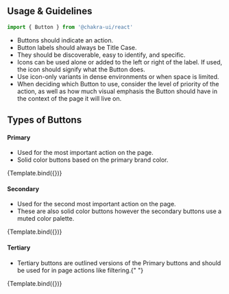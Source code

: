

<Meta title="Atoms/Buttons" component={Button} />


## Usage & Guidelines

```ts
import { Button } from '@chakra-ui/react'
```

<ul>
  <li>Buttons should indicate an action.</li>
  <li>Button labels should always be Title Case.</li>
  <li>They should be discoverable, easy to identify, and specific.</li>
  <li>
    Icons can be used alone or added to the left or right of the label. If used, the icon should
    signify what the Button does.
  </li>
  <li>Use icon-only variants in dense environments or when space is limited.</li>
  <li>
    When deciding which Button to use, consider the level of priority of the action, as well as how
    much visual emphasis the Button should have in the context of the page it will live on.
  </li>
</ul>

## Types of Buttons

#### Primary

<ul>
  <li>Used for the most important action on the page.</li>
  <li>Solid color buttons based on the primary brand color. </li>
</ul>

<Canvas>
  <Story
    name="PrimaryButton"
    argTypes={buttonArgTypes}
    args={{
      variant: "primary",
      children: "Button",
      size: "base",
    }}
  >
    {Template.bind({})}
  </Story>
</Canvas>

#### Secondary

<ul>
  <li>Used for the second most important action on the page. </li>
  <li>
    These are also solid color buttons however the secondary buttons use a muted color palette.
  </li>
</ul>

<Canvas>
  <Story
    name="SecondaryButton"
    argTypes={buttonArgTypes}
    args={{
      variant: "secondary",
      children: "Button",
      size: "base",
    }}
  >
    {Template.bind({})}
  </Story>
</Canvas>

#### Tertiary

<ul>
  <li>
    Tertiary buttons are outlined versions of the Primary buttons and should be used for in page
    actions like filtering.{" "}
  </li>
</ul>

<Canvas>
  <Story
    name="TertiaryButton"
    argTypes={buttonArgTypes}
    args={{
      variant: "tertiary",
      children: "Button",
      size: "base",
    }}
  >
    {Template.bind({})}
  </Story>
</Canvas>